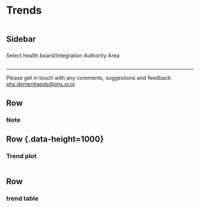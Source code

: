 Trends
=================================================

```r


   
 
```


Sidebar {.sidebar}
-----------------------------------------------------------------------



### 

Select health board/Integration Authority Area

```r

```


***

Please get in touch with any comments, suggestions and feedback: [phs.dementiapds@phs.scot](mailto:phs.dementiapds@phs.scot)


Row
----------------------------------------------------------------------

### **Note**



Row {.data-height=1000}
----------------------------------------------------------------------

### **Trend plot** {data-width=800}

```r



```


Row 
----------------------------------------------------------------------

### **trend table**

```r


```



